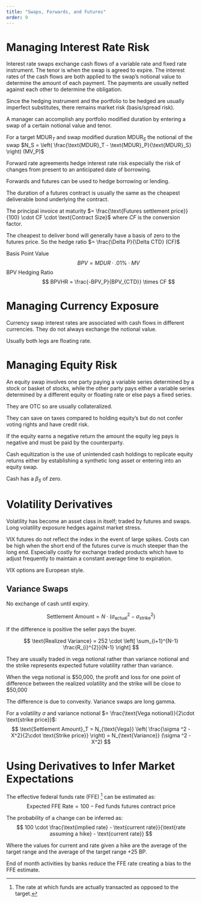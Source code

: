 ```yaml
---
title: "Swaps, Forwards, and Futures"
order: 9
---
```


# Managing Interest Rate Risk

Interest rate swaps exchange cash flows of a variable rate and fixed rate instrument. The tenor is when the swap is agreed to expire. The interest rates of the cash flows are both applied to the swap's notional value to determine the amount of each payment. The payments are usually netted against each other to determine the obligation.

Since the hedging instrument and the portfolio to be hedged are usually imperfect substitutes, there remains market risk (basis/spread risk). 

A manager can accomplish any portfolio modified duration by entering a swap of a certain notional value and tenor.

For a target $\text{MDUR}_T$ and swap modified duration $\text{MDUR}_S$ the notional of the swap $N_S = \left( \frac{\text{MDUR}_T - \text{MDUR}_P}{\text{MDUR}_S} \right) (MV_P)$ 

Forward rate agreements hedge interest rate risk especially the risk of changes from present to an anticipated date of borrowing.

Forwards and futures can be used to hedge borrowing or lending.

The duration of a futures contract is usually the same as the cheapest deliverable bond underlying the contract.

The principal invoice at maturity $= \frac{\text{Futures settlement price}}{100} \cdot CF \cdot \text{Contract Size}$ where $CF$ is the conversion factor.

The cheapest to deliver bond will generally have a basis of zero to the futures price. So the hedge ratio $= \frac{\Delta P}{\Delta CTD} (CF)$ 

Basis Point Value
: $$
  BPV = MDUR \cdot .01\% \cdot  MV
$$

BPV Hedging Ratio
: $$
  BPVHR = \frac{-BPV_P}{BPV_{CTD}} \times CF
$$

# Managing Currency Exposure

Currency swap interest rates are associated with cash flows in different currencies. They do not always exchange the notional value.

Usually both legs are floating rate.

# Managing Equity Risk

An equity swap involves one party paying a variable series determined by a stock or basket of stocks, while the other party pays either a variable series determined by a different equity or floating rate or else pays a fixed series.

They are OTC so are usually collateralized. 

They can save on taxes compared to holding equity's but do not confer voting rights and have credit risk.

If the equity earns a negative return the amount the equity leg pays is negative and must be paid by the counterparty.

Cash equitization is the use of unintended cash holdings to replicate equity returns either by establishing a synthetic long asset or entering into an equity swap. 

Cash has a $\beta_S$ of zero.

# Volatility Derivatives

Volatility has become an asset class in itself; traded by futures and swaps. Long volatility exposure hedges against market stress.

VIX futures do not reflect the index in the event of large spikes. Costs can be high when the short end of the futures curve is much steeper than the long end. Especially costly for exchange traded products which have to adjust frequently to maintain a constant average time to expiration. 

VIX options are European style. 

## Variance Swaps

No exchange of cash until expiry.

$$
  \text{Settlement Amount} = N \cdot (\sigma ^2_\text{actual} - \sigma ^2_\text{strike})
$$

If the difference is positive the seller pays the buyer.

$$
  \text{Realized Variance} = 252 \cdot \left[ \sum_{i+1}^{N-1} \frac{R_{i}^{2}}{N-1} \right]
$$

They are usually traded in vega notional rather than variance notional and the strike represents expected future volatility rather than variance.

When the vega notional is \$50,000, the profit and loss for one point of difference between the realized volatility and the strike will be close to \$50,000

The difference is due to convexity. Variance swaps are long gamma.

For a volatility $\sigma$ and variance notional $= \frac{\text{Vega notional}}{2\cdot \text{strike price}}$:
$$
  \text{Settlement Amount}_T = N_{\text{Vega}} \left( \frac{\sigma ^2 - X^2}{2\cdot \text{Strike price}} \right) = N_{\text{Variance}} (\sigma ^2 - X^2)
$$

# Using Derivatives to Infer Market Expectations

The effective federal funds rate (FFE) ^[The rate at which funds are actually transacted as opposed to the target.] can be estimated as:
$$
  \text{Expected FFE Rate} = 100 - \text{Fed funds futures contract price}
$$

The probability of a change can be inferred as:
$$
  100 \cdot \frac{\text{implied rate} - \text{current rate}}{\text{rate assuming a hike} - \text{current rate}}
$$

Where the values for current and rate given a hike are the average of the target range and the average of the target range +25 BP.

End of month activities by banks reduce the FFE rate creating a bias to the FFE estimate.

